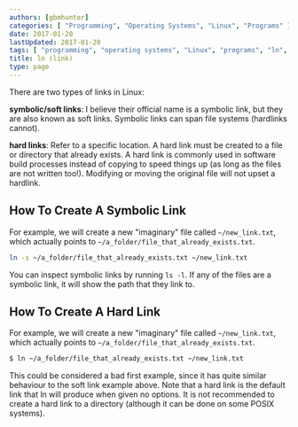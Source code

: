 ```yaml
---
authors: [gbmhunter]
categories: [ "Programming", "Operating Systems", "Linux", "Programs" ]
date: 2017-01-20
lastUpdated: 2017-01-20
tags: [ "programming", "operating systems", "Linux", "programs", "ln", "link", "soft link", "hard link" ]
title: ln (link)
type: page
---
```


There are two types of links in Linux:

**symbolic/soft links**: I believe their official name is a symbolic link, but they are also known as soft links. Symbolic links can span file systems (hardlinks cannot).

**hard links**: Refer to a specific location. A hard link must be created to a file or directory that already exists. A hard link is commonly used in software build processes instead of copying to speed things up (as long as the files are not written too!). Modifying or moving the original file will not upset a hardlink.

## How To Create A Symbolic Link

For example, we will create a new "imaginary" file called `~/new_link.txt`, which actually points to `~/a_folder/file_that_already_exists.txt`.

```sh    
ln -s ~/a_folder/file_that_already_exists.txt ~/new_link.txt
```

You can inspect symbolic links by running `ls -l`. If any of the files are a symbolic link, it will show the path that they link to.

## How To Create A Hard Link

For example, we will create a new "imaginary" file called `~/new_link.txt`, which actually points to `~/a_folder/file_that_already_exists.txt`.

```sh    
$ ln ~/a_folder/file_that_already_exists.txt ~/new_link.txt
```

This could be considered a bad first example, since it has quite similar behaviour to the soft link example above. Note that a hard link is the default link that ln will produce when given no options. It is not recommended to create a hard link to a directory (although it can be done on some POSIX systems).